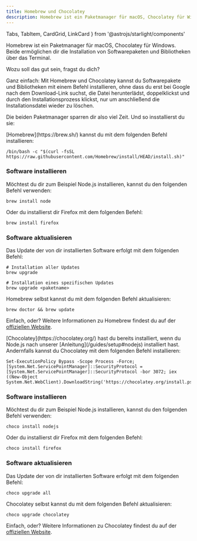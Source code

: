 ```yaml
---
title: Homebrew und Chocolatey
description: Homebrew ist ein Paketmanager für macOS, Chocolatey für Windows. Beide ermöglichen dir die Installation von Softwarepaketen und Bibliotheken über das Terminal.
---
```


  Tabs,
  TabItem,
  CardGrid,
  LinkCard
} from '@astrojs/starlight/components'

<Lead>
  Homebrew ist ein Paketmanager für macOS, Chocolatey für Windows. Beide
  ermöglichen dir die Installation von Softwarepaketen und Bibliotheken über das
  Terminal.
</Lead>

Wozu soll das gut sein, fragst du dich?

Ganz einfach: Mit Homebrew und Chocolatey kannst du Softwarepakete und Bibliotheken mit einem Befehl installieren, ohne dass du erst bei Google nach dem Download-Link suchst, die Datei herunterlädst, doppelklickst und durch den Installationsprozess klickst, nur um anschließend die Installationsdatei wieder zu löschen.

Die beiden Paketmanager sparren dir also viel Zeit. Und so insstallierst du sie:

<Tabs>
  <TabItem label="macOS">
[Homebrew](https://brew.sh/) kannst du mit dem folgenden Befehl installieren:

```shell
/bin/bash -c "$(curl -fsSL https://raw.githubusercontent.com/Homebrew/install/HEAD/install.sh)"
```

<CardGrid>
  <LinkCard title='Installation überprüfen' href='/guides/checks' />
</CardGrid>

### Software installieren

Möchtest du dir zum Beispiel Node.js installieren, kannst du den folgenden Befehl verwenden:

```shell
brew install node
```

Oder du installierst dir Firefox mit dem folgenden Befehl:

```shell
brew install firefox
```

### Software aktualisieren

Das Update der von dir installierten Software erfolgt mit dem folgenden Befehl:

```shell
# Installation aller Updates
brew upgrade

# Installation eines spezifischen Updates
brew upgrade <paketname>
```

Homebrew selbst kannst du mit dem folgenden Befehl aktualisieren:

```shell
brew doctor && brew update
```

Einfach, oder? Weitere Informationen zu Homebrew findest du auf der [offiziellen&nbsp;Website](https://brew.sh/).

  </TabItem>

  <TabItem label="Windows">
[Chocolatey](https://chocolatey.org/) hast du bereits installiert, wenn du Node.js nach unserer [Anleitung](/guides/setup#nodejs) installiert hast. Andernfalls kannst du Chocolatey mit dem folgenden Befehl installieren:

```shell
Set-ExecutionPolicy Bypass -Scope Process -Force; [System.Net.ServicePointManager]::SecurityProtocol = [System.Net.ServicePointManager]::SecurityProtocol -bor 3072; iex ((New-Object System.Net.WebClient).DownloadString('https://chocolatey.org/install.ps1'))
```

<CardGrid>
  <LinkCard title='Installation überprüfen' href='/guides/checks' />
</CardGrid>

### Software installieren

Möchtest du dir zum Beispiel Node.js installieren, kannst du den folgenden Befehl verwenden:

```shell
choco install nodejs
```

Oder du installierst dir Firefox mit dem folgenden Befehl:

```shell
choco install firefox
```

### Software aktualisieren

Das Update der von dir installierten Software erfolgt mit dem folgenden Befehl:

```shell
choco upgrade all
```

Chocolatey selbst kannst du mit dem folgenden Befehl aktualisieren:

```shell
choco upgrade chocolatey
```

Einfach, oder? Weitere Informationen zu Chocolatey findest du auf der [offiziellen&nbsp;Website](https://chocolatey.org/).

  </TabItem>
</Tabs>
